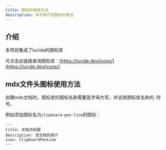 ```yaml
---
title: 图标的使用方法
description: 本文档介绍图标的用法
---
```


## 介绍

本项目集成了lucide的图标库

可点击此链接查询图标库：[https://lucide.dev/icons/](https://lucide.dev/icons/)

## mdx文件头图标使用方法

创建mdx文档时，图标库的图标名称需要首字母大写，并去除图标库名称的`-`符号。

例如添加图标名为`clipboard-pen-line`的图标：

```mdx title="abc.mdx"
---
title: 文档页标题
description: 该文档的简介
icon: ClipboardPenLine
---
```

